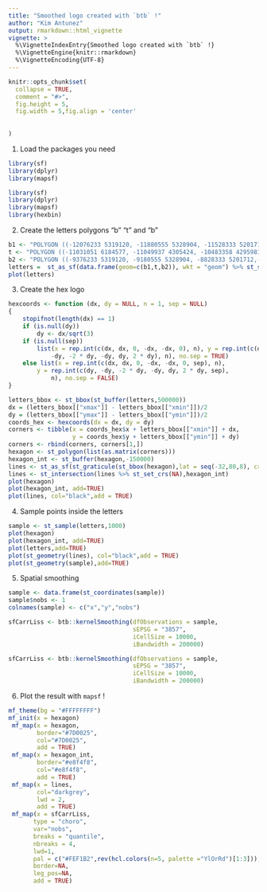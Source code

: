 ```yaml
---
title: "Smoothed logo created with `btb` !"
author: "Kim Antunez"
output: rmarkdown::html_vignette
vignette: >
  %\VignetteIndexEntry{Smoothed logo created with `btb` !}
  %\VignetteEngine{knitr::rmarkdown}
  %\VignetteEncoding{UTF-8}
---
```


```r
knitr::opts_chunk$set(
  collapse = TRUE,
  comment = "#>",
  fig.height = 5,
  fig.width = 5,fig.align = 'center'
  
  
)
```

1. Load the packages you need

```r
library(sf)
library(dplyr)
library(mapsf)
```

```r
library(sf)
library(dplyr)
library(mapsf)
library(hexbin)
```

2. Create the letters polygons "b" "t" and "b"

```r
b1 <- "POLYGON ((-12076233 5319120, -11880555 5328904, -11528333 5201712,-11362006 4986466, -11391358 4683163, -11479413 4438565, -11782715 4311374,-12448023 4340726, -12389319 6229026, -12017530 6229026, -12076233 5319120),(-12164208 4569828, -11795932 4579271, -11663730 4692586, -11682616 4938104,-12145322 5060862, -12164208 4569828))"
t <- "POLYGON ((-11031051 6184577, -11049937 4305424, -10483358 4295981,-10218955 4456512, -10077310 4692586, -10426700 4702029, -10719433 4579271,-10719433 5032534, -10709990 5315823, -10332271 5315823, -10285056 5561340,-10700547 5561340, -10709990 6146805, -11031051 6184577))"                                                           
b2 <- "POLYGON ((-9376233 5319120, -9180555 5328904, -8828333 5201712,-8662006 4986466, -8691358 4683163, -8779413 4438565, -9082715 4311374,-9748023 4340726, -9689319 6229026, -9317530 6229026, -9376233 5319120),(-9464208 4569828, -9095932 4579271, -8963730 4692586, -8982616 4938104,-9445322 5060862, -9464208 4569828))" 
letters =  st_as_sf(data.frame(geom=c(b1,t,b2)), wkt = "geom") %>% st_set_crs(3857)
plot(letters)
```

3. Create the hex logo

```r
hexcoords <- function (dx, dy = NULL, n = 1, sep = NULL) 
{
    stopifnot(length(dx) == 1)
    if (is.null(dy)) 
        dy <- dx/sqrt(3)
    if (is.null(sep)) 
        list(x = rep.int(c(dx, dx, 0, -dx, -dx, 0), n), y = rep.int(c(dy, 
            -dy, -2 * dy, -dy, dy, 2 * dy), n), no.sep = TRUE)
    else list(x = rep.int(c(dx, dx, 0, -dx, -dx, 0, sep), n), 
        y = rep.int(c(dy, -dy, -2 * dy, -dy, dy, 2 * dy, sep), 
            n), no.sep = FALSE)
}
```

```r
letters_bbox <- st_bbox(st_buffer(letters,500000))
dx = (letters_bbox[["xmax"]] - letters_bbox[["xmin"]])/2
dy = (letters_bbox[["ymax"]] - letters_bbox[["ymin"]])/2
coords_hex <- hexcoords(dx = dx, dy = dy)
corners <- tibble(x = coords_hex$x + letters_bbox[["xmin"]] + dx,
                  y = coords_hex$y + letters_bbox[["ymin"]] + dy)
corners <- rbind(corners, corners[1,])
hexagon <- st_polygon(list(as.matrix(corners)))
hexagon_int <- st_buffer(hexagon,-150000)
lines <- st_as_sf(st_graticule(st_bbox(hexagon),lat = seq(-32,80,8), crs = 2154)) 
lines <- st_intersection(lines %>% st_set_crs(NA),hexagon_int)
plot(hexagon)
plot(hexagon_int, add=TRUE)
plot(lines, col="black",add = TRUE)
```

4. Sample points inside the letters

```r
sample <- st_sample(letters,1000)
plot(hexagon)
plot(hexagon_int, add=TRUE)
plot(letters,add=TRUE)
plot(st_geometry(lines), col="black",add = TRUE)
plot(st_geometry(sample),add=TRUE)
```

5. Spatial smoothing 

```r
sample <- data.frame(st_coordinates(sample))
sample$nobs <- 1
colnames(sample) <- c("x","y","nobs")
```

```r
sfCarrLiss <- btb::kernelSmoothing(dfObservations = sample, 
                                   sEPSG = "3857",
                                   iCellSize = 10000, 
                                   iBandwidth = 200000)

```

```r
sfCarrLiss <- btb::kernelSmoothing(dfObservations = sample, 
                                   sEPSG = "3857",
                                   iCellSize = 10000, 
                                   iBandwidth = 200000)
```



6. Plot the result with `mapsf` !

```r
mf_theme(bg = "#FFFFFFFF")
mf_init(x = hexagon)
 mf_map(x = hexagon, 
        border="#7D0025",
        col="#7D0025",
        add = TRUE)
 mf_map(x = hexagon_int, 
        border="#e8f4f8",
        col="#e8f4f8",
        add = TRUE)
 mf_map(x = lines, 
        col="darkgrey",
        lwd = 2,
        add = TRUE)
 mf_map(x = sfCarrLiss, 
       type = "choro",
       var="nobs",
       breaks = "quantile",
       nbreaks = 4,
       lwd=1,
       pal = c("#FEF1B2",rev(hcl.colors(n=5, palette ="YlOrRd")[1:3])),
       border=NA,
       leg_pos=NA,
       add = TRUE)
```